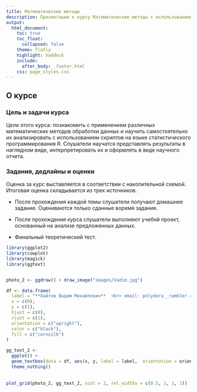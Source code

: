 ```yaml
---
title: Математические методы
description: Презентации к курсу Математические методы с использованием R
output:
  html_document:
    toc: true
    toc_float:
      collapsed: false
    theme: flatly
    highlight: haddock
    include:
      after_body: _footer.html
    css: page_styles.css
---
```

 
## О курсе

### Цель и задачи курса

Цели этого курса: познакомить с применением различных математических методов обработки данных и научить самостоятельно их анализировать с использованием скриптов на языке статистического программирования R. Слушатели научатся представлять результаты в наглядном виде, интерпретировать их и оформлять в виде научного отчета.



### Задания, дедлайны и оценки
Оценка за курс выставляется в соответствии с накопительной схемой. Итоговая оценка складывается из трех источников.

+ После прохождения каждой темы слушатели получают домашнее задание. Оцениваются только сданные  воремя  задания.

+ После прохождения курса слушатели выполняют учебнй проект, основанный на анализе предложенных данных.

+ Финальный теоретический тест.


```r
library(ggplot2)
library(cowplot)
library(magick)
library(ggtext)


photo_2 <- ggdraw() + draw_image("images/Vadim.jpg")

df <- data.frame(
  label = "**Хайтов Вадим Михайлович**  <br> email: polydora__rambler.ru <br> Кандидат биологических наук,  ведущий научный сотрудник Санкт-Петербургского Государственного университета и Кандалакского государственного заповедника. Научная сфера: морская биология, биостатистика, научное образование школьников." ,
  x = c(0),
  y = c(1),
  hjust = c(0),
  vjust = c(1),
  orientation = c("upright"),
  color = c("black"),
  fill = c("cornsilk")
)

gg_text_2 <-
  ggplot() +
  geom_textbox(data = df, aes(x, y, label = label,  orientation = orientation), width = unit(0.9, "npc"), color = "black", fill = "white", hjust = 0.5, vjust = 0.5) +
  theme_nothing()
  
  
plot_grid(photo_2, gg_text_2, ncol = 2, rel_widths = c(0.5, 1, 1, 1))

```


